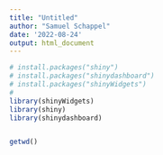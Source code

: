 ```yaml
---
title: "Untitled"
author: "Samuel Schappel"
date: '2022-08-24'
output: html_document
---
```


```r
# install.packages("shiny")
# install.packages("shinydashboard")
# install.packages("shinyWidgets")
# 
library(shinyWidgets)
library(shiny)
library(shinydashboard)


getwd()
```
